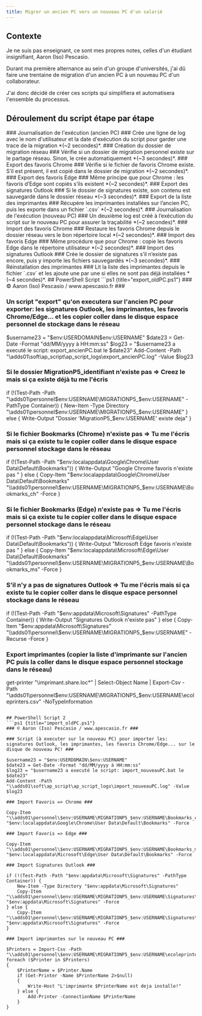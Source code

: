 ```yaml
---
title: Migrer un ancien PC vers un nouveau PC d'un salarié
---
```


## Contexte

Je ne suis pas enseignant, ce sont mes propres notes, celles d'un étudiant insignifiant, Aaron (Iso) Pescasio.

Durant ma première alternance au sein d'un groupe d'universités, j'ai dû faire une trentaine de migration d'un ancien PC à un nouveau PC d'un collaborateur. 

J'ai donc décidé de créer ces scripts qui simplifiera et automatisera l'ensemble du processus.

## Déroulement du script étape par étape

<DynamicCallout>

<Steps>

<Step>
### Journalisation de l'exécution (ancien PC) ###
Crée une ligne de log avec le nom d'utilisateur et la date d'exécution du script pour garder une trace de la migration *(~2 secondes)*.
</Step>

<Step>
### Création du dossier de migration réseau ###
Vérifie si un dossier de migration personnel existe sur le partage réseau. Sinon, le crée automatiquement *(~3 secondes)*.
</Step>

<Step>
### Export des favoris Chrome ###
Vérifie si le fichier de favoris Chrome existe. S’il est présent, il est copié dans le dossier de migration *(~2 secondes)*.
</Step>

<Step>
### Export des favoris Edge ###
Même principe que pour Chrome : les favoris d’Edge sont copiés s’ils existent *(~2 secondes)*.
</Step>

<Step>
### Export des signatures Outlook ###
Si le dossier de signatures existe, son contenu est sauvegardé dans le dossier réseau *(~3 secondes)*.
</Step>

<Step>
### Export de la liste des imprimantes ###
Récupère les imprimantes installées sur l’ancien PC, puis les exporte dans un fichier `.csv` *(~2 secondes)*.
</Step>

<Step>
### Journalisation de l'exécution (nouveau PC) ###
Un deuxième log est créé à l’exécution du script sur le nouveau PC pour assurer la traçabilité *(~2 secondes)*.
</Step>

<Step>
### Import des favoris Chrome ###
Restaure les favoris Chrome depuis le dossier réseau vers le bon répertoire local *(~2 secondes)*.
</Step>

<Step>
### Import des favoris Edge ###
Même procédure que pour Chrome : copie les favoris Edge dans le répertoire utilisateur *(~2 secondes)*.
</Step>

<Step>
### Import des signatures Outlook ###
Crée le dossier de signatures s’il n’existe pas encore, puis y importe les fichiers sauvegardés *(~3 secondes)*.
</Step>

<Step>
### Réinstallation des imprimantes ###
Lit la liste des imprimantes depuis le fichier `.csv` et les ajoute une par une si elles ne sont pas déjà installées *(~4 secondes)*.
</Step>

</Steps>
</DynamicCallout>
## PowerShell Script
```ps1 {title="export_oldPC.ps1"}
### © Aaron (Iso) Pescasio / www.apescasio.fr ###

### Un script "export" qu'on executera sur l'ancien PC pour exporter: les signatures Outlook, les imprimantes, les favoris Chrome/Edge... et les copier coller dans le disque espace personnel de stockage dans le réseau ###

$username23 = "$env:USERDOMAIN\$env:USERNAME"
$date23 = Get-Date -Format "dd/MM/yyyy à HH:mm:ss"
$log23 = "$username23 a executé le script: export_ancienPC.bat le $date23"
Add-Content -Path "\\adds01\soft\ap_script\ap_script_logs\export_ancienPC.log" -Value $log23

### Si le dossier MigrationP5_identifiant n'existe pas => Creez le mais si ça existe déjà tu me l'écris ###

if (!(Test-Path -Path "\\adds01\personnel\$env:USERNAME\MIGRATIONP5_$env:USERNAME" -PathType Container)) {
    New-Item -Type Directory "\\adds01\personnel\$env:USERNAME\MIGRATIONP5_$env:USERNAME"
} else {
    Write-Output "Dossier 'MigrationP5_$env:USERNAME' existe deja"
}

### Si le fichier Bookmarks (Chrome) n'existe pas => Tu me l'écris mais si ça existe tu le copier coller dans le disque espace personnel stockage dans le réseau ###

if (!(Test-Path -Path "$env:localappdata\Google\Chrome\User Data\Default\Bookmarks")) {
    Write-Output "Google Chrome favoris n'existe pas "
} else {
    Copy-Item "$env:localappdata\Google\Chrome\User Data\Default\Bookmarks" "\\adds01\personnel\$env:USERNAME\MIGRATIONP5_$env:USERNAME\Bookmarks_ch" -Force
}

### Si le fichier Bookmarks (Edge) n'existe pas => Tu me l'écris mais si ça existe tu le copier coller dans le disque espace personnel stockage dans le réseau ###

if (!(Test-Path -Path "$env:localappdata\Microsoft\Edge\User Data\Default\Bookmarks")) {
    Write-Output "Microsoft Edge favoris n'existe pas "
} else {
    Copy-Item "$env:localappdata\Microsoft\Edge\User Data\Default\Bookmarks" "\\adds01\personnel\$env:USERNAME\MIGRATIONP5_$env:USERNAME\Bookmarks_ms" -Force
}

### S'il n'y a pas de signatures Outlook => Tu me l'écris mais si ça existe tu le copier coller dans le disque espace personnel stockage dans le réseau ###

if (!(Test-Path -Path "$env:appdata\Microsoft\Signatures" -PathType Container)) {
    Write-Output "Signatures Outlook n'existe pas"
} else {
    Copy-Item "$env:appdata\Microsoft\Signatures" "\\adds01\personnel\$env:USERNAME\MIGRATIONP5_$env:USERNAME\" -Recurse -Force
}

### Export imprimantes (copier la liste d'imprimante sur l'ancien PC puis la coller dans le disque espace personnel stockage dans le réseau) ###

get-printer "\\imprimant.share.loc\*" | Select-Object Name | Export-Csv -Path "\\adds01\personnel\$env:USERNAME\MIGRATIONP5_$env:USERNAME\ecoleprinters.csv" -NoTypeInformation

``` 

## PowerShell Script 2
```ps1 {title="import_oldPC.ps1"}
### © Aaron (Iso) Pescasio / www.apescasio.fr ###

### Script (à executer sur le nouveau PC) pour importer les: signatures Outlook, les imprimantes, les favoris Chrome/Edge... sur le disque de nouveau PC! ###

$username23 = "$env:USERDOMAIN\$env:USERNAME"
$date23 = Get-Date -Format "dd/MM/yyyy à HH:mm:ss"
$log23 = "$username23 a executé le script: import_nouveauPC.bat le $date23"
Add-Content -Path "\\adds01\soft\ap_script\ap_script_logs\import_nouveauPC.log" -Value $log23

### Import Favoris => Chrome ###

Copy-Item "\\adds01\personnel\$env:USERNAME\MIGRATIONP5_$env:USERNAME\Bookmarks_ch" "$env:localappdata\Google\Chrome\User Data\Default\Bookmarks" -Force

### Import Favoris => Edge ###

Copy-Item "\\adds01\personnel\$env:USERNAME\MIGRATIONP5_$env:USERNAME\Bookmarks_ms" "$env:localappdata\Microsoft\Edge\User Data\Default\Bookmarks" -Force

### Import Signatures Outlook ###

if (!(Test-Path -Path "$env:appdata\Microsoft\Signatures" -PathType Container)) {
    New-Item -Type Directory "$env:appdata\Microsoft\Signatures"
    Copy-Item "\\adds01\personnel\$env:USERNAME\MIGRATIONP5_$env:USERNAME\Signatures\*" "$env:appdata\Microsoft\Signatures" -Force
} else {
    Copy-Item "\\adds01\personnel\$env:USERNAME\MIGRATIONP5_$env:USERNAME\Signatures\*" "$env:appdata\Microsoft\Signatures" -Force
}

### Import imprimantes sur le nouveau PC ###

$Printers = Import-Csv -Path "\\adds01\personnel\$env:USERNAME\MIGRATIONP5_$env:USERNAME\ecoleprinters.csv"
foreach ($Printer in $Printers)
{
    $PrinterName = $Printer.Name
    if (Get-Printer -Name $PrinterName 2>$null)
    {
        Write-Host "L'imprimante $PrinterName est deja installe!"
    } else {
        Add-Printer -ConnectionName $PrinterName
    }
}

```